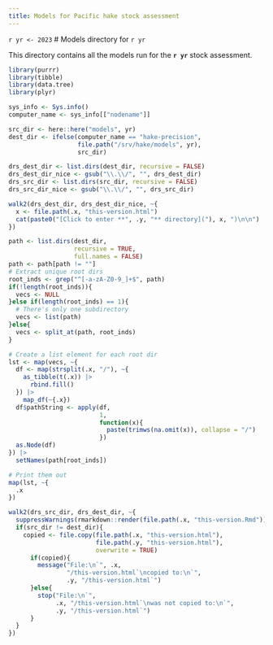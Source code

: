 ```yaml
---
title: Models for Pacific hake stock assessment
---
```


`r yr <- 2023`
# Models directory for `r yr`

This directory contains all the models run for the **`r yr`** stock assessment.

```r
library(purrr)
library(tibble)
library(data.tree)
library(plyr)

sys_info <- Sys.info()
computer_name <- sys_info[["nodename"]]

src_dir <- here::here("models", yr)
dest_dir <- ifelse(computer_name == "hake-precision",
                   file.path("/srv/hake/models", yr),
                   src_dir)

drs_dest_dir <- list.dirs(dest_dir, recursive = FALSE)
drs_dest_dir_nice <- gsub("\\.\\/", "", drs_dest_dir)
drs_src_dir <- list.dirs(src_dir, recursive = FALSE)
drs_src_dir_nice <- gsub("\\.\\/", "", drs_src_dir)

walk2(drs_dest_dir, drs_dest_dir_nice, ~{
  x <- file.path(.x, "this-version.html")
  cat(paste0("[Click to enter **", .y, "** directory]("), x, ")\n\n")
})
```

```r
path <- list.dirs(dest_dir,
                  recursive = TRUE,
                  full.names = FALSE)
path <- path[path != ""]
# Extract unique root dirs
root_inds <- grep("^[-a-zA-Z0-9_]+$", path)
if(!length(root_inds)){
  vecs <- NULL
}else if(length(root_inds) == 1){
  # There's only one subdirectory
  vecs <- list(path)
}else{
  vecs <- split_at(path, root_inds)
}

# Create a list element for each root dir
lst <- map(vecs, ~{
  df <- map(strsplit(.x, "/"), ~{
    as_tibble(t(.x)) |> 
      rbind.fill()
  }) |> 
    map_df(~{.x})
  df$pathString <- apply(df,
                         1,
                         function(x){
                           paste(trimws(na.omit(x)), collapse = "/") 
                         })
  as.Node(df)
}) |> 
  setNames(path[root_inds])

# Print them out
map(lst, ~{
  .x  
})
```

```r
walk2(drs_src_dir, drs_dest_dir, ~{
  suppressWarnings(rmarkdown::render(file.path(.x, "this-version.Rmd")))
  if(src_dir != dest_dir){
    copied <- file.copy(file.path(.x, "this-version.html"), 
                        file.path(.y, "this-version.html"),
                        overwrite = TRUE)
      if(copied){
        message("File:\n`", .x,
                "/this-version.html`\ncopied to:\n`",
                .y, "/this-version.html`")
      }else{
        stop("File:\n`",
             .x, "/this-version.html`\nwas not copied to:\n`",
             .y, "/this-version.html`")
      }
  }
})
```
